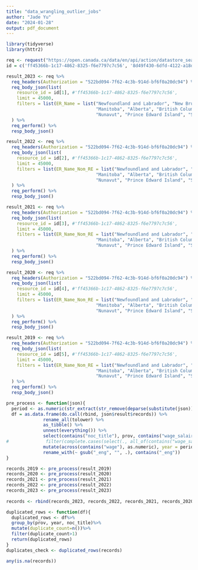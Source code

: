 ```yaml
---
title: "data_wrangling_outlier_jobs"
author: "Jade Yu"
date: "2024-01-28"
output: pdf_document
---
```


```r
library(tidyverse)
library(httr2)

req <- request("https://open.canada.ca/data/en/api/action/datastore_search")
id = c('ff45366b-1c17-4862-8325-f6e7797c7c56', '8d49f430-6dfd-4122-a18d-b0868381f0e6', '74a2d523-9760-415e-b722-8a237ab649db', 'c2db20d5-92bc-40d2-aa9f-6c868badc0b9', '3abae67c-78a7-4e06-b2b2-fe9870100381')

result_2023 <- req %>%
  req_headers(Authorization = "522bd094-7f62-4c3b-914d-bf6f0a20dc94") %>%
  req_body_json(list(
    resource_id = id[1], #'ff45366b-1c17-4862-8325-f6e7797c7c56',
    limit = 45000, 
    filters = list(ER_Name = list("Newfoundland and Labrador", "New Brunswick", "Quebec", "Ontario", 
                                  "Manitoba", "Alberta", "British Columbia", "Yukon Territory", "Northwest Territories",
                                  "Nunavut", "Prince Edward Island", "Saskatchewan", "Nova Scotia")))
  ) %>%
  req_perform() %>%
  resp_body_json()

result_2022 <- req %>%
  req_headers(Authorization = "522bd094-7f62-4c3b-914d-bf6f0a20dc94") %>%
  req_body_json(list(
    resource_id = id[2], #'ff45366b-1c17-4862-8325-f6e7797c7c56',
    limit = 45000, 
    filters = list(ER_Name_Nom_RE = list("Newfoundland and Labrador", "New Brunswick", "Quebec", "Ontario", 
                                  "Manitoba", "Alberta", "British Columbia", "Yukon Territory", "Northwest Territories",
                                  "Nunavut", "Prince Edward Island", "Saskatchewan", "Nova Scotia")))
  ) %>%
  req_perform() %>%
  resp_body_json()

result_2021 <- req %>%
  req_headers(Authorization = "522bd094-7f62-4c3b-914d-bf6f0a20dc94") %>%
  req_body_json(list(
    resource_id = id[3], #'ff45366b-1c17-4862-8325-f6e7797c7c56',
    limit = 45000, 
    filters = list(ER_Name_Nom_RE = list("Newfoundland and Labrador", "New Brunswick", "Quebec", "Ontario", 
                                  "Manitoba", "Alberta", "British Columbia", "Yukon Territory", "Northwest Territories",
                                  "Nunavut", "Prince Edward Island", "Saskatchewan", "Nova Scotia")))
  ) %>%
  req_perform() %>%
  resp_body_json()

result_2020 <- req %>%
  req_headers(Authorization = "522bd094-7f62-4c3b-914d-bf6f0a20dc94") %>%
  req_body_json(list(
    resource_id = id[4], #'ff45366b-1c17-4862-8325-f6e7797c7c56',
    limit = 45000, 
    filters = list(ER_Name_Nom_RE = list("Newfoundland and Labrador", "New Brunswick", "Quebec", "Ontario", 
                                  "Manitoba", "Alberta", "British Columbia", "Yukon Territory", "Northwest Territories",
                                  "Nunavut", "Prince Edward Island", "Saskatchewan", "Nova Scotia")))
  ) %>%
  req_perform() %>%
  resp_body_json()

result_2019 <- req %>%
  req_headers(Authorization = "522bd094-7f62-4c3b-914d-bf6f0a20dc94") %>%
  req_body_json(list(
    resource_id = id[5], #'ff45366b-1c17-4862-8325-f6e7797c7c56',
    limit = 45000, 
    filters = list(ER_Name_Nom_RE = list("Newfoundland and Labrador", "New Brunswick", "Quebec", "Ontario", 
                                  "Manitoba", "Alberta", "British Columbia", "Yukon Territory", "Northwest Territories",
                                  "Nunavut", "Prince Edward Island", "Saskatchewan", "Nova Scotia")))
  ) %>%
  req_perform() %>%
  resp_body_json()

pre_process <- function(json){
  period <- as.numeric(str_extract(str_remove(deparse(substitute(json)), "result_"), "\\d+")) # Extract the year of the data
  df = as.data.frame(do.call(rbind, json$result$records)) %>%
              rename_all(tolower) %>%
              as_tibble() %>%
              unnest(everything()) %>%
              select(contains("noc_title"), prov, contains("wage_salaire"), data_source_e, -matches("fra|average")) %>% 
#              filter(complete.cases(select(., all_of(contains("wage_salaire"))))) %>%   #Filter out rows with missing value in any wage columns
              mutate(across(contains("wage"), as.numeric), year = period) %>% # Change all wage columns to numeric type and create a new column with
              rename_with(~ gsub("_eng", "", .), contains("_eng"))            # the year 
}

records_2019 <- pre_process(result_2019)
records_2020 <- pre_process(result_2020)
records_2021 <- pre_process(result_2021)
records_2022 <- pre_process(result_2022)
records_2023 <- pre_process(result_2023)
              
records <- rbind(records_2023, records_2022, records_2021, records_2020, records_2019)
```

```r
duplicated_rows <- function(df){
  duplicated_rows <- df%>%
  group_by(prov, year, noc_title)%>%
  mutate(duplicate_count=n())%>%
  filter(duplicate_count>1)
  return(duplicated_rows)
}
duplicates_check <- duplicated_rows(records)
```

```r
any(is.na(records))
```
